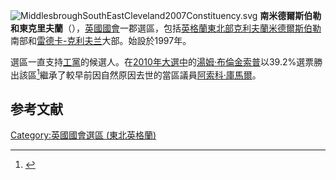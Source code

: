 {{noteTA
|T=zh-hans:南米德尔斯伯勒和东克里夫兰 (英国国会选区); zh-hk:南米杜士堡和東克里夫蘭 (英國國會選區);
|1=zh-hans:米德尔斯伯勒; zh-hk:米杜士堡;
}}
[[File:MiddlesbroughSouthEastCleveland2007Constituency.svg|right]]
'''南米德爾斯伯勒和東克里夫蘭'''（{{lang-en|Middlesbrough South and East Cleveland}}），[[英國|英國]][[英國國會|國會]]一郡選區，包括[[英格蘭|英格蘭]][[東北英格蘭|東北部]][[克利夫蘭_(英國)|克利夫蘭]][[米德爾斯伯勒|米德爾斯伯勒]]南部和[[雷德卡-克利夫兰|雷德卡-克利夫兰]]大部。始設於1997年。

選區一直支持[[工黨_(英國)|工黨]]的候選人。在[[2010年英國大選|2010年大選中]]的[[湯姆·布倫金索普|湯姆·布倫金索普]]以39.2%選票勝出該區<ref name="">{{cite news
|publisher=[[英國廣播公司|英國廣播公司]]
|date=2010年5月7日
|title=Election 2010/Constituency/Middlesbrough South and East Cleveland
|url=http://news.bbc.co.uk/1/shared/election2010/results/constituency/c93.stm
|accessdate=2010年6月21日
|archive-date=2017年8月23日
|archive-url=https://web.archive.org/web/20170823090131/http://news.bbc.co.uk/1/shared/election2010/results/constituency/c93.stm
|dead-url=no
}}</ref>繼承了較早前因自然原因去世的當區議員[[阿索科·庫馬爾|阿索科·庫馬爾]]。

==参考文献==
<div class="references-small">
<references></references>
</div>
{{英國國會選區 (東北英格蘭)}}
{{DEFAULTSORT:Middlesbrough South and East Cleveland}}
[[Category:英國國會選區_(東北英格蘭)|Category:英國國會選區 (東北英格蘭)]]